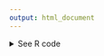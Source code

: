 ```yaml
---
output: html_document
---
```


<details><summary>See R code</summary>

:::{.rcode}
::::{.rcode-header}
R Code: Highest Grossing Tours Sankey Chart
::::
::::{.rcode-container}

To create the Highest Grossing Tours Sankey Chart, we first load the packages that we will need.

```r
#| eval: false
#| echo: true
# To load and clean data
library(dplyr)
library(tidyr)
library(readr)
library(stringr)
library(forcats)

# To visualize the data  
library(ggplot2)
library(scales)
library(glue)
library(ggsankey) # get at https://github.com/davidsjoberg/ggsankey
library(ggtext)
library(colorspace)
library(ggh4x)
```

Borrowing heavily from [Georgios Karamanis'](https://www.linkedin.com/in/georgios-karamanis-a54926153/) [#TidyTuesday post, where he shared an alluvial bump chart made with {ggsankey} with data from UNHCR, the UN Refugee Agency](https://www.linkedin.com/posts/georgios-karamanis-a54926153_tidytuesday-rstats-dataviz-activity-7101468916958322688-7UxN). The heaviest lift came from [{`ggsankey`}, the R Package for making beautiful sankey, alluvial and sankey bump plots in ggplot2](https://github.com/davidsjoberg/ggsankey)

First, we're going to load our data, collected manually from Pollstar reporting over the last 20 years. Artist names need to be cleaned up, and we need to structure our dataset for the Sankey Bump plot.

```r
#| eval: false
#| echo: true
rank_concert_tours <- read_csv(here::here("data", "rank_concert_tours.csv")) |>
  mutate(
    artist = case_when(
      artist == "Tim McGraw/Faith Hill"  ~ "Tim Mcgraw et. al.",
      artist == "Tim McGraw / Faith Hill"  ~ "Tim Mcgraw et. al.",
      artist == "Kenny Chesney & Tim Mcgraw"  ~ "Tim Mcgraw et. al.",
      artist == "Michael Jackson The Immortal World Tour By Cirque Du Soleil"  ~ "Michael Jackson",
      artist == "Bruce Springsteen & The E Street Band"  ~ "Bruce Springsteen & the E Street Band",
      artist == "Jay-Z / Beyoncé"   ~ "Beyoncé & Jay Z",
      artist == "Beyoncé and Jay Z" ~ "Beyoncé & Jay Z",
      artist == "Billy Joel/Elton John"  ~ "Billy Joel & Elton John"  ,
      artist == "“Summer Sanitarium Tour”/Metallica"  ~ "Metallica",
      artist == "'N Sync"  ~ "Nsync",
      .default = artist
    )
  )

for (YEAR in unique(rank_concert_tours$year)) {
  # print(as.character(YEAR))
  
  year_tbl <- rank_concert_tours |>
    filter(year == YEAR)
  
  add_tbl <- tibble(
    year = YEAR,
    artist = (rank_concert_tours$artist |> unique())[!(rank_concert_tours$artist |> unique() %in% year_tbl$artist)],
    gross = 1
  )
  
  add_tbl$rank <- 11:(nrow(add_tbl) + 10)
  
  year_tbl <- year_tbl |>
    bind_rows(add_tbl)
  
  rank_concert_tours <- year_tbl |>
    bind_rows(rank_concert_tours |>
                filter(year != YEAR))
  
}

rank_concert_tours <- tibble(rank_concert_tours) |>
  arrange(year, rank)

# Set artist as factor, set levels
# This helps the visualization

# artist we want in front
artist_levels <- c(
  "Taylor Swift",
  "Ed Sheeran",
  "The Rolling Stones",
  "Bruce Springsteen & the E Street Band",
  "U2",
  "Elton John",
  "Bad Bunny"
)

artist_levels = c(artist_levels,
                  
                  # everyone else, sorted alphabeically.
                  (rank_concert_tours$artist |> unique())[!(rank_concert_tours$artist |> unique() %in% artist_levels)] |> sort())

rank_concert_tours$artist <- factor(x = rank_concert_tours$artist,
                                    levels = artist_levels)
```

Now, let's use {ggplot} and {ggsankey} to build this plot.

The placement of many of the annotations is optimized for the square image output.

```r
#| eval: false
#| echo: true

# Update with taylor swift colors, https://www.color-hex.com/color-palette/1029201
#b9d2b5	(185,210,181)
ts_pal <- tribble(
  ~ artist,
  ~ hex_color,
  "Taylor Swift",
  "#823549",
  "Ed Sheeran",
  "#f4cb8d",
  "The Rolling Stones",
  "#1EB3B3",
  "Bruce Springsteen & the E Street Band",
  "#0041CC",
  "U2",
  "#76ad6d",
  "Elton John",
  "#cc86cf",
  "Bad Bunny",
  "#6bddfa"
)
# Old colors
# ts_pal <- tribble(
#   ~artist,                                  ~hex_color,
#   "Bad Bunny",                              "#1EB3B3",
#   "Bruce Springsteen & the E Street Band",  "#0041CC",
#   "Ed Sheeran",                             "#e17d17",
#   "Elton John",                             "#A713CC",
#   "Taylor Swift",                           "#CE1126",
#   "The Rolling Stones",                     "#877DB8",
#   "U2",                                     "#38C754"
# )
# ts_pal <- c("#1EB3B3","#0041CC","#e17d17","#A713CC","#CE1126","#877DB8","#38C754")

# set text and position of major artist and tour annotation.
annot <- tribble(
  ~ artist,
  ~ x,
  ~ y,
  ~ total,
  ~ note,
  ~ size,
  "The Rolling Stones",
  2003.5,
  1100,
  1216000000,
  "between 2013-2023",
  4.9,
  "Bruce Springsteen & the E Street Band",
  2010,
  1550,
  268300000,
  "in 2016",
  4.9,
  "U2",
  2013,
  1850,
  316000000,
  "in 2017",
  4.9,
  "Ed Sheeran",
  2017,
  2200,
  768200000,
  "between 2017-2019",
  5,
  "Elton John",
  2018.5,
  2500,
  334400000,
  "in 2022",
  4.8,
  "Bad Bunny",
  2018.5,
  2700,
  373500000,
  "in 2022",
  4.8,
  "Taylor Swift",
  2018.6,
  3000,
  2400000000,
  "Projected",
  5.5
) |>
  rowwise() |>
  mutate(label = glue("**{artist}**<br>{scales::dollar(total)} {note}"))

annot$artist <- factor(x = annot$artist,
                       levels = artist_levels)

f1 <- "Lato"
f2 <- "Abril Fatface"

# Borrowing (stealling liberally) from Georgios Karamanis:
# exporting manually:
p <- rank_concert_tours |>
  mutate(
    fill = artist,
    fill = ifelse(artist %in% annot$artist, artist, NA),
    fill = as.factor(fill)
  ) |>
  ggplot() +
  # create Sankey bump plot
  geom_sankey_bump(
    aes(
      x = year,
      node = artist,
      fill = fill,
      value = gross,
      color = after_scale(colorspace::lighten(fill, 0.4))
    ),
    linewidth = 0.3,
    type = "alluvial",
    space = 0,
    alpha = 0.9
  ) +
  # Labels for top artists
  ggtext::geom_richtext(
    data = annot,
    aes(
      x = x,
      y = y,
      label = label,
      color = artist,
      size = size
    ),
    vjust = 0,
    family = f1,
    fill = NA,
    label.color = NA
  ) +
  # More labels
  annotate(
    "text",
    x = 2023.2,
    y = 900,
    label = "Mid-Year\nTotal\nfor Other\nArtists",
    family = f1,
    hjust = 0,
    vjust = 1,
    color = "grey30"
  ) +
  # Title and subtitle
  annotate(
    "text",
    x = 2000,
    y = 3500,
    label = str_wrap("How does Taylor Swift's Eras Tour Compare to Others?", indent = 0),
    size = 8,
    family = f2,
    fontface = "bold",
    hjust = 0,
    color = "#181716"
  ) +
  annotate(
    "text",
    x = 2000,
    y = 3370,
    label = str_wrap(
      "This plot shows rankings and revenue from each year's top ten international music tours between 2000 and 2023. Other top tours & artists are highlighted. ",
      50
    ),
    size = 5.5,
    family = f1,
    hjust = 0,
    vjust = 1,
    color = "#393433",
    lineheight = .9
  ) +
  
  # Scales, coord, theme
  scale_x_continuous(
    breaks = seq(2002, 2022, 2),
    minor_breaks = NULL,
    guide = "axis_minor"
  ) +
  scale_y_continuous(
    labels = unit_format(
      prefix = "$",
      unit = "Billion",
      scale = 1e-3
    ),
    limits = c(0, 3600),
    breaks = c(1000, 2000),
    minor_breaks = NULL
  ) +
  scale_fill_manual(values = ts_pal$hex_color, na.value = "grey80") +
  scale_color_manual(values = ts_pal$hex_color, na.value = "grey80") +
  scale_size_continuous(range = c(4, 6)) +
  coord_cartesian(clip = "off", expand = FALSE) +
  labs(caption = "Source: Pollstar. Projection by CNN & QuestionPro") +
  theme_minimal(base_family = f1) +
  theme(
    legend.position = "none",
    plot.background = element_rect(fill = "#FFFFFE", color = NA),
    axis.title = element_blank(),
    axis.text = element_text(
      size = 12,
      margin = margin(5, 0, 0, 0),
      family = f1,
      color = "#393433"
    ),
    # axis.ticks.x = element_line(color = "grey70"),
    # ggh4x.axis.ticks.length.minor = rel(1),
    plot.margin = margin(20, 75, 30, 35),
    plot.caption = element_text(margin = margin(10, 0, 0, 0))
  )

# p

ggsave(
  filename = "../images/tswift-v-others-sankey-sqr.png",
  plot = p,
  device = png,
  path = NULL,
  scale = 1,
  width = 10,
  height = 10,
  units = "in",
  dpi = 300,
  limitsize = TRUE,
  bg = NULL
)
```

Rectangle Version, for blog post.

```r
#| eval: false
#| echo: true
#| dpi: 300
#| fig.show: hide
#| fig.path: "../images/"
#| label: tswift-v-others-sankey-rect

ts_pal_fill <- tribble(
  ~ artist,
  ~ hex_color,
  "Taylor Swift",
  "#823549",
  "Ed Sheeran",
  "#f4cb8d",
  "The Rolling Stones",
  "#1EB3B3",
  "Bruce Springsteen & the E Street Band",
  "#0041CC",
  "U2",
  "#76ad6d",
  "Elton John",
  "#cc86cf",
  "Bad Bunny",
  "#6bddfa"
)

# Set color for annotation
ts_pal_annotcolor <- tribble(
  ~ artist,
  ~ hex_color,
  "Bad Bunny",
  "#6bddfa",
  "Bruce Springsteen & the E Street Band",
  "#0041CC",
  "Ed Sheeran",
  "#f4cb8d",
  "Elton John",
  "#cc86cf",
  "Taylor Swift",
  "#823549",
  "The Rolling Stones",
  "#1EB3B3",
  "U2",
  "#76ad6d"
)
# set text and position of major artist and tour annotation.
annot <- tribble(
  ~ artist,
  ~ x,
  ~ y,
  ~ total,
  ~ note,
  ~ size,
  "The Rolling Stones",
  2004.5,
  1100,
  1216000000,
  "between 2013-2023",
  5,
  "Bruce Springsteen & the E Street Band",
  2010,
  1550,
  268300000,
  "in 2016",
  4.9,
  "U2",
  2013,
  1900,
  316000000,
  "in 2017",
  4.9,
  "Ed Sheeran",
  2013.5,
  2200,
  768200000,
  "between 2017-2019",
  5.1,
  "Elton John",
  2019,
  2250,
  334400000,
  "in 2022",
  4.8,
  "Bad Bunny",
  2020,
  2600,
  373500000,
  "in 2022",
  4.8,
  "Taylor Swift",
  2019.5,
  3150,
  2400000000,
  "Projected",
  5.5
) |> rowwise() |>
  mutate(label = glue("**{artist}**<br>{scales::dollar(total)} {note}"))

annot_segments <- tribble(
  ~ y,
  ~ yend,
  ~ x,
  ~ xend,
  ~ colour,
  1100,
  850,
  2004.5,
  2005,
  "The Rolling Stones",
  1680,
  1500,
  2013,
  2015.7,
  "Bruce Springsteen & the E Street Band",
  2250,
  2100,
  2016.8,
  2018,
  "Ed Sheeran",
  1950,
  1800,
  2015,
  2016.7,
  "U2",
  2280,
  1700,
  2019.7,
  2021.7,
  "Elton John",
  2630,
  2200,
  2020.5,
  2021.9,
  "Bad Bunny",
  3180,
  2900,
  2019.5,
  2022.8,
  "Taylor Swift",
)

annot$artist <- factor(x = annot$artist,
                       levels = artist_levels)

f1 <- "Lato"
f2 <- "Abril Fatface"

# exporting manually:
p2 <- rank_concert_tours |>
  mutate(
    fill = artist,
    fill = ifelse(artist %in% annot$artist, artist, NA),
    fill = as.factor(fill)
  ) |>
  ggplot() +
  # create Sankey bump plot
  geom_sankey_bump(
    aes(
      x = year,
      node = artist,
      fill = fill,
      value = gross,
      color = after_scale(colorspace::lighten(fill, 0.4))
    ),
    linewidth = 0.3,
    type = "alluvial",
    space = 0,
    alpha = 0.9
  ) +
  # Labels for top artists
  ggtext::geom_richtext(
    data = annot,
    aes(
      x = x,
      y = y,
      label = label,
      color = artist,
      size = size
    ),
    vjust = 0,
    family = f1,
    fill = NA,
    label.color = NA
  ) +
  geom_segment(
    data = annot_segments,
    aes(
      x = x,
      xend = xend,
      y =  y,
      yend =  yend,
      colour = colour
    ),
    size = 1,
    alpha = 0.9
  ) +
  
  # More labels
  annotate(
    "text",
    x = 2023.2,
    y = 900,
    label = "Mid-Year\nTotal\nfor Other\nArtists",
    family = f1,
    hjust = 0,
    vjust = 1,
    color = "grey30"
  ) +
  # Title and subtitle
  annotate(
    "text",
    x = 2000,
    y = 3500,
    label = str_wrap("How does Taylor Swift's Eras Tour Compare to Others?", indent = 0),
    size = 8,
    family = f2,
    fontface = "bold",
    hjust = 0,
    color = "#181716"
  ) +
  annotate(
    "text",
    x = 2000,
    y = 3370,
    label = paste0(
      str_wrap(
        "This plot shows rankings and revenue from each year's top ten international music tours between 2000 and 2023.",
        60
      ),
      "\n",
      "Other top tours & artists are highlighted."
    ),
    size = 5.5,
    family = f1,
    hjust = 0,
    vjust = 1,
    color = "#393433",
    lineheight = .9
  ) +
  
  
  # Scales, coord, theme
  scale_x_continuous(
    breaks = seq(2002, 2022, 2),
    minor_breaks = NULL,
    guide = "axis_minor"
  ) +
  scale_y_continuous(
    labels = unit_format(
      prefix = "$",
      unit = "Billion",
      scale = 1e-3
    ),
    limits = c(0, 3600),
    breaks = c(1000, 2000),
    minor_breaks = NULL
  ) +
  scale_fill_manual(
    values = c(
      "7" = "#6bddfa",
      "4" = "#0041CC",
      "2" = "#f4cb8d",
      "6" = "#cc86cf",
      "1" = "#823549",
      "3" = "#1EB3B3",
      "5" = "#76ad6d"
    ),
    na.value = "grey80"
  ) +
  scale_color_manual(
    values = c(
      "Bad Bunny" = "#6bddfa",
      "Bruce Springsteen & the E Street Band" = "#0041CC",
      "Ed Sheeran" = "#f4cb8d",
      "Elton John" = "#cc86cf",
      "Taylor Swift" = "#823549",
      "The Rolling Stones" = "#1EB3B3",
      "U2" = "#76ad6d"
    ),
    na.value = "grey80"
  ) +
  scale_size_continuous(range = c(4, 6)) +
  coord_cartesian(clip = "off", expand = FALSE) +
  labs(caption = "Source: Pollstar. Projection by CNN & QuestionPro") +
  theme_minimal(base_family = f1) +
  theme(
    legend.position = "none",
    plot.background = element_rect(fill = "#FFFFFE", color = NA),
    axis.title = element_blank(),
    axis.text = element_text(
      size = 12,
      margin = margin(5, 0, 0, 0),
      family = f1,
      color = "#393433"
    ),
    # axis.ticks.x = element_line(color = "grey70"),
    # ggh4x.axis.ticks.length.minor = rel(1),
    plot.margin = margin(20, 75, 30, 35),
    plot.caption = element_text(margin = margin(10, 0, 0, 0))
  )

# p2


ggsave(
  filename = "../images/tswift-v-others-sankey-rect.jpg",
  plot = p2,
  device = jpeg,
  path = NULL,
  scale = 1,
  width = 14,
  height = 8,
  units = "in",
  dpi = 300,
  limitsize = TRUE,
  bg = NULL
)
```

::::
:::

</details>